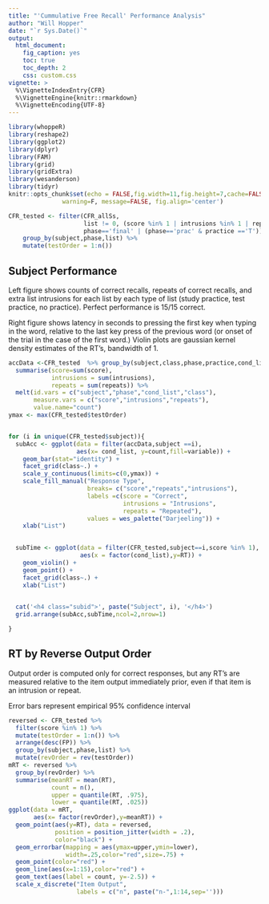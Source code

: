 ```yaml
---
title: "'Cummulative Free Recall' Performance Analysis"
author: "Will Hopper"
date: "`r Sys.Date()`"
output: 
  html_document:
    fig_caption: yes
    toc: true
    toc_depth: 2
    css: custom.css
vignette: >
  %\VignetteIndexEntry{CFR}
  %\VignetteEngine{knitr::rmarkdown}
  %\VignetteEncoding{UTF-8}
---
```

```r
library(whoppeR)
library(reshape2)
library(ggplot2)
library(dplyr)
library(FAM)
library(grid)
library(gridExtra)
library(wesanderson)
library(tidyr)
knitr::opts_chunk$set(echo = FALSE,fig.width=11,fig.height=7,cache=FALSE, 
               warning=F, message=FALSE, fig.align='center')
```

```r
CFR_tested <- filter(CFR_allSs,
                     list != 0, (score %in% 1 | intrusions %in% 1 | repeats %in% 1),
                     phase=='final' | (phase=='prac' & practice =='T')) %>%
    group_by(subject,phase,list) %>%
    mutate(testOrder = 1:n())

```

## Subject Performance 
Left figure shows counts of correct recalls, repeats of correct recalls, and extra
list intrusions for each list by each type of list (study practice, test practice, no practice). Perfect performance is 15/15 correct. 

Right figure shows latency in seconds to pressing the first key when typing in the word, relative to the last key press of the previous word (or onset of the trial in the case of the first word.) Violin plots are gaussian kernel density estimates of the RT's, bandwidth of 1. 

```r
accData <-CFR_tested  %>% group_by(subject,class,phase,practice,cond_list) %>%
  summarise(score=sum(score),
            intrusions = sum(intrusions),
            repeats = sum(repeats)) %>%
  melt(id.vars = c("subject","phase","cond_list","class"),
       measure.vars = c("score","intrusions","repeats"),
       value.name="count")
ymax <- max(CFR_tested$testOrder)


for (i in unique(CFR_tested$subject)){
  subAcc <- ggplot(data = filter(accData,subject ==i),
                   aes(x= cond_list, y=count,fill=variable)) +
    geom_bar(stat="identity") +
    facet_grid(class~.) +
    scale_y_continuous(limits=c(0,ymax)) + 
    scale_fill_manual("Response Type",
                      breaks= c("score","repeats","intrusions"),
                      labels =c(score = "Correct",
                                intrusions = "Intrusions",
                                repeats = "Repeated"),
                      values = wes_palette("Darjeeling")) +
    xlab("List")
  

  subTime <- ggplot(data = filter(CFR_tested,subject==i,score %in% 1),
                    aes(x = factor(cond_list),y=RT)) +
    geom_violin() +
    geom_point() +
    facet_grid(class~.) +
    xlab("List")
    

  cat('<h4 class="subid">', paste("Subject", i), '</h4>')
  grid.arrange(subAcc,subTime,ncol=2,nrow=1)

}
```

## RT by Reverse Output Order

Output order is computed only for correct responses, but any RT's are measured relative 
to the item output immediately prior, even if that item is an intrusion or repeat.

Error bars represent empirical 95% confidence interval

```r
reversed <- CFR_tested %>% 
  filter(score %in% 1) %>% 
  mutate(testOrder = 1:n()) %>%
  arrange(desc(FP)) %>%
  group_by(subject,phase,list) %>%
  mutate(revOrder = rev(testOrder))
mRT <- reversed %>%
  group_by(revOrder) %>%
  summarise(meanRT = mean(RT),
            count = n(),
            upper = quantile(RT, .975),
            lower = quantile(RT, .025))
ggplot(data = mRT, 
       aes(x= factor(revOrder),y=meanRT)) +
  geom_point(aes(y=RT), data = reversed, 
             position = position_jitter(width = .2),
             color="black") + 
  geom_errorbar(mapping = aes(ymax=upper,ymin=lower),
                width=.25,color="red",size=.75) +
  geom_point(color="red") +
  geom_line(aes(x=1:15),color="red") + 
  geom_text(aes(label = count, y=-2.5)) +
  scale_x_discrete("Item Output",
                   labels = c("n", paste("n-",1:14,sep='')))

```

